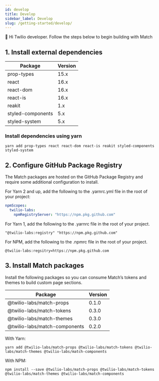 ```yaml
---
id: develop
title: Develop
sidebar_label: Develop
slug: /getting-started/develop/
---
```


👋 Hi Twilio developer. Follow the steps below to begin building with Match

## 1. Install external dependencies

| Package           | Version |
| ----------------- | ------- |
| prop-types        | 15.x    |
| react             | 16.x    |
| react-dom         | 16.x    |
| react-is          | 16.x    |
| reakit            | 1.x     |
| styled-components | 5.x     |
| styled-system     | 5.x     |

### Install dependencies using yarn

```shell
yarn add prop-types react react-dom react-is reakit styled-components styled-system
```

## 2. Configure GitHub Package Registry

The Match packages are hosted on the GitHub Package Registry and require some additional configuration to install.

For Yarn 2 and up, add the following to the .yarnrc.yml file in the root of your project:

```yaml
npmScopes:
  twilio-labs:
    npmRegistryServer: "https://npm.pkg.github.com"
```

For Yarn 1, add the following to the .yarnrc file in the root of your project.

```
"@twilio-labs:registry" "https://npm.pkg.github.com"
```

For NPM, add the following to the .npmrc file in the root of your project.

```
@twilio-labs:regsitry=https://npm.pkg.github.com
```

## 3. Install Match packages

Install the following packages so you can consume Match’s tokens and themes to build custom page sections.

| Package                       | Version |
| ----------------------------- | ------- |
| @twilio-labs/match-props      | 0.1.0   |
| @twilio-labs/match-tokens     | 0.3.0   |
| @twilio-labs/match-themes     | 0.3.0   |
| @twilio-labs/match-components | 0.2.0   |

With Yarn:

```shell
yarn add @twilio-labs/match-props @twilio-labs/match-tokens @twilio-labs/match-themes @twilio-labs/match-components
```

With NPM:

```shell
npm install --save @twilio-labs/match-props @twilio-labs/match-tokens @twilio-labs/match-themes @twilio-labs/match-components
```
